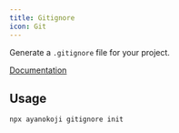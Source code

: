 ```yaml
---
title: Gitignore
icon: Git
---
```


Generate a `.gitignore` file for your project.

[Documentation](https://git-scm.com/docs/gitignore)

## Usage

```package-install
npx ayanokoji gitignore init
```
